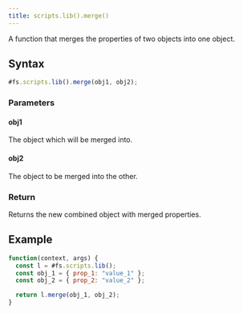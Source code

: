 ```yaml
---
title: scripts.lib().merge()
---
```


A function that merges the properties of two objects into one object.

## Syntax

```js
#fs.scripts.lib().merge(obj1, obj2);
```

### Parameters

#### obj1

The object which will be merged into.

#### obj2

The object to be merged into the other.

### Return

Returns the new combined object with merged properties.

## Example

```js
function(context, args) {
  const l = #fs.scripts.lib();
  const obj_1 = { prop_1: "value_1" };
  const obj_2 = { prop_2: "value_2" };

  return l.merge(obj_1, obj_2);
}
```

